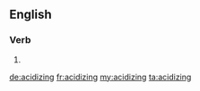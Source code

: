 ==English==

===Verb===
{{head|en}}

# {{present participle of|acidize}}

[[de:acidizing]]
[[fr:acidizing]]
[[my:acidizing]]
[[ta:acidizing]]